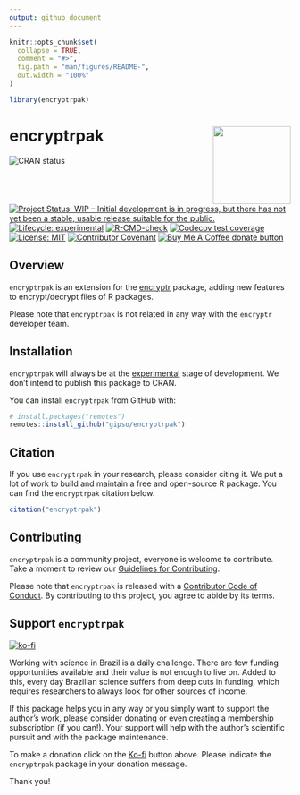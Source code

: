 ```yaml
---
output: github_document
---
```


<!-- README.md is generated from README.Rmd. Please edit that file -->

```r
knitr::opts_chunk$set(
  collapse = TRUE,
  comment = "#>",
  fig.path = "man/figures/README-",
  out.width = "100%"
)

library(encryptrpak)
```

# encryptrpak <a href='https://gipso.github.io/encryptrpak'><img src='man/figures/logo.png' align="right" height="139" /></a>

<!-- badges: start -->
![CRAN status](https://www.r-pkg.org/badges/version/encryptrpak)
[![Project Status: WIP – Initial development is in progress, but there has not yet been a stable, usable release suitable for the public.](https://www.repostatus.org/badges/latest/wip.svg)](https://www.repostatus.org/#wip)
[![Lifecycle: experimental](https://img.shields.io/badge/lifecycle-experimental-orange.svg)](https://lifecycle.r-lib.org/articles/stages.html#experimental)
[![R-CMD-check](https://github.com/gipso/encryptrpak/workflows/R-CMD-check/badge.svg)](https://github.com/gipso/encryptrpak/actions)
[![Codecov test coverage](https://codecov.io/gh/gipso/encryptrpak/branch/main/graph/badge.svg)](https://codecov.io/gh/gipso/encryptrpak?branch=main)
[![License: MIT](https://img.shields.io/badge/license-MIT-green)](https://choosealicense.com/licenses/mit/)
[![Contributor Covenant](https://img.shields.io/badge/Contributor%20Covenant-v2.0%20adopted-ff69b4.svg)](https://gipso.github.io/encryptrpak/CODE_OF_CONDUCT.html)
[![Buy Me A Coffee donate button](https://img.shields.io/badge/buy%20me%20a%20coffee-donate-yellow.svg)](https://ko-fi.com/danielvartan)
<!-- badges: end -->

## Overview

`encryptrpak` is an extension for the [encryptr](https://github.com/SurgicalInformatics/encryptr) package, adding new features to encrypt/decrypt files of R packages.

Please note that `encryptrpak` is not related in any way with the `encryptr` developer team.

## Installation

`encryptrpak` will always be at the [experimental](https://lifecycle.r-lib.org/articles/stages.html#experimental) stage of development. We don't intend to publish this package to CRAN.

You can install `encryptrpak` from GitHub with:

``` r
# install.packages("remotes")
remotes::install_github("gipso/encryptrpak")
```

## Citation

If you use `encryptrpak` in your research, please consider citing it. We put a lot of work to build and maintain a free and open-source R package. You can find the `encryptrpak` citation below.

```r
citation("encryptrpak")
```

## Contributing

`encryptrpak` is a community project, everyone is welcome to contribute. Take a moment to review our [Guidelines for Contributing](https://gipso.github.io/encryptrpak/CONTRIBUTING.html).

Please note that `encryptrpak` is released with a [Contributor Code of
Conduct](https://gipso.github.io/encryptrpak/CODE_OF_CONDUCT.html). By contributing
to this project, you agree to abide by its terms.

## Support `encryptrpak`

[![ko-fi](https://ko-fi.com/img/githubbutton_sm.svg)](https://ko-fi.com/danielvartan)

Working with science in Brazil is a daily challenge. There are few funding opportunities available and their value is not enough to live on. Added to this, every day Brazilian science suffers from deep cuts in funding, which requires researchers to always look for other sources of income.

If this package helps you in any way or you simply want to support the author's work, please consider donating or even creating a membership subscription (if you can!). Your support will help with the author's scientific pursuit and with the package maintenance.

To make a donation click on the [Ko-fi](https://ko-fi.com/danielvartan) button above. Please indicate the `encryptrpak` package in your donation message.

Thank you!
